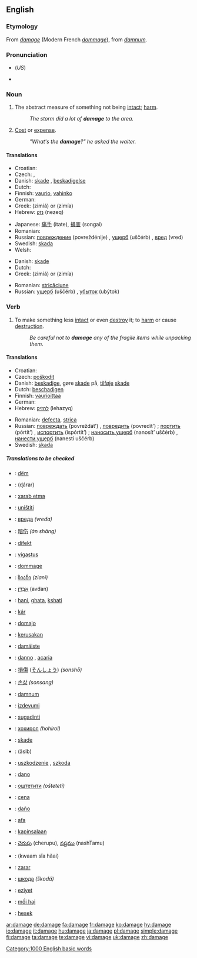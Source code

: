 {{wikipedia}}
==English==

===Etymology===
From {{OF.}} ''[[#Old French|damage]]'' (Modern French ''[[dommage]]''), from {{L.}} ''[[damnum]]''.

===Pronunciation===
*{{IPA|/ˈdæmədʒ/}} (''US'')
*{{audio|en-us-damage.ogg|Audio (US)}}

===Noun===
{{en-noun}}

# The abstract measure of something not being [[intact]]; [[harm]].
#:''The storm did a lot of '''damage''' to the area.''
# {{slang}} [[cost|Cost]] or [[expense]].
#:''"What's the '''damage'''?" he asked the waiter.''

====Translations====
{{trans-top|abstract measure of something not being intact; harm}}
* Croatian: {{t|hr|šteta|f}}
* Czech: {{t|cs|poškození|n}}, {{t-|cs|škoda|f}}
* Danish: [[skade]] {{c}}, [[beskadigelse]] {{c}}
* Dutch: {{t+|nl|schade}}
* Finnish: [[vaurio]], [[vahinko]]
* German: {{t+|de|Schaden|m}}
* Greek: {{t|el|ζημιά|f|sc=Grek}} (zimiá) or {{t|el|ζημία|f|sc=Grek}} (zimía)
* Hebrew: [[נזק]] (nezeq) {{m}}
{{trans-mid}}
* Japanese: [[痛手]] (itate), [[損害]] (songai)
* Romanian: {{t-|ro|avarie}}
* Russian: [[повреждение]] (povreždénije) {{n}}, [[ущерб]] (uščérb) {{m}}, [[вред]] (vred) {{m}}
* Swedish: [[skada]] {{c}}
* Welsh: {{t-|cy|difrod|m|xs=Welsh}}
{{trans-bottom}}

{{trans-top|cost or expense}}
* Danish: [[skade]] {{c}}
* Dutch: {{t+|nl|schade}}
* Greek: {{t|el|ζημιά|f|sc=Grek}} (zimiá) or {{t|el|ζημία|f|sc=Grek}} (zimía)
{{trans-mid}}
* Romanian: [[stricăciune]]
* Russian: [[ущерб]] (uščérb) {{m}}, [[убыток]] (ubýtok) {{m}}
{{trans-bottom}}

===Verb===
{{en-verb|damag|ing}}

# To make something less [[intact]] or even [[destroy]] it; to [[harm]] or cause [[destruction]].
#:''Be careful not to '''damage''' any of the fragile items while unpacking them.''

====Translations====
{{trans-top|to make something less intact or even destroy it; to harm or cause destruction}}
* Croatian: {{t|hr|oštetiti}}
* Czech: [[poškodit]]
* Danish: [[beskadige]], gøre [[skade]] på, [[tilføje]] [[skade]]
* Dutch: [[beschadigen]]
* Finnish: [[vaurioittaa]]
* German: {{t+|de|beschädigen}}
* Hebrew: [[להזיק]] (lehazyq)
{{trans-mid}}
* Romanian: [[defecta]], [[strica]]
* Russian: [[повреждать]] (povreždát’) {{impf}}, [[повредить]] (povredít’) {{pf}}; [[портить]] (pórtit’) {{impf}}, [[испортить]] (ispórtit’) {{pf}}; [[наносить ущерб]] (nanosít’ uščérb) {{impf}}, [[нанести ущерб]] (nanestí uščérb) {{pf}}
* Swedish: [[skada]]
{{trans-bottom}}

=====Translations to be checked=====
{{checktrans}}
{{top}}
*{{ttbc|Albanian}}: [[dëm]]
*{{ttbc|Arabic}}: {{Arab|[[ضرر]]}} (ɖárar)
*{{ttbc|Azerbaijani}}: [[xarab etmə]]
*{{ttbc|Bosnian}}: [[uništiti]]
*{{ttbc|Bulgarian}}: [[вреда]] ''(vreda)''
*{{ttbc|Chinese}}: [[暗伤]] ''(àn shāng)''
*{{ttbc|Esperanto}}: [[difekt]]
*{{ttbc|Estonian}}: [[vigastus]]
*{{ttbc|French}}: [[dommage]] {{m}}
*{{ttbc|Georgian}}: [[ზიანი]] ''(ziani)''
*{{ttbc|Hebrew}}: [[אבדן|אָבְדָן]] (avdan)
*{{ttbc|Hindi}}: [[hani]], [[ghata]], [[kshati]]
*{{ttbc|Hungarian}}: [[kár]]
*{{ttbc|Ido}}: [[domajo]]
*{{ttbc|Indonesian}}: [[kerusakan]]
*{{ttbc|Irish}}: [[damáiste]]
*{{ttbc|Italian}}: [[danno]] {{m}}, [[acaria]] {{f}}
*{{ttbc|Japanese}}: [[損傷]] ([[そんしょう]]) ''(sonshō)''
*{{ttbc|Korean}}: [[손상]] ''(sonsang)''
{{mid}}
*{{ttbc|Latin}}: [[damnum]] {{n}}
*{{ttbc|Latvian}}: [[izdevumi]]
*{{ttbc|Lithuanian}}: [[sugadinti]]
*{{ttbc|Mongolian}}: [[хохирол]] ''(hohirol)''
*{{ttbc|Norwegian}}: [[skade]]
*{{ttbc|Persian}}: {{FAchar|[[آسیب]]}} (âsib)
*{{ttbc|Polish}}: [[uszkodzenie]] {{n}}, [[szkoda]] {{f}}
*{{ttbc|Portuguese}}: [[dano]]
*{{ttbc|Serbian}}: [[оштетити]] ''(ošteteti)''
*{{ttbc|Slovak}}: [[cena]]
*{{ttbc|Spanish}}: [[daño]]
*{{ttbc|Swahili}}: [[afa]]
*{{ttbc|Tagalog}}: [[kapinsalaan]]
*{{ttbc|Telugu}}: [[చెరుపు]] (cherupu), [[నష్టము]] (nashTamu)
*{{ttbc|Thai}}: {{Thai|[[ความเสียหาย]]}} (kwaam sĭa hăai)
*{{ttbc|Turkish}}: [[zarar]]
*{{ttbc|Ukrainian}}: [[шкода]] ''(škodá)''
*{{ttbc|Uyghur}}: [[eziyet]]
*{{ttbc|Vietnamese}}: [[mối hại]]
*{{ttbc|Yiddish}}: [[hesek]]
{{bottom}}

[[Category:1000 English basic words]]

[[ar:damage]]
[[de:damage]]
[[fa:damage]]
[[fr:damage]]
[[ko:damage]]
[[hy:damage]]
[[io:damage]]
[[it:damage]]
[[hu:damage]]
[[ja:damage]]
[[pl:damage]]
[[simple:damage]]
[[fi:damage]]
[[ta:damage]]
[[te:damage]]
[[vi:damage]]
[[uk:damage]]
[[zh:damage]]